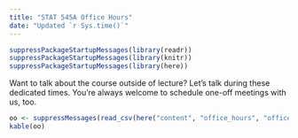 ```yaml
---
title: "STAT 545A Office Hours"
date: "Updated `r Sys.time()`"
---
```


```r
suppressPackageStartupMessages(library(readr))
suppressPackageStartupMessages(library(knitr))
suppressPackageStartupMessages(library(here))
```

Want to talk about the course outside of lecture? Let's talk during these dedicated times. You're always welcome to schedule one-off meetings with us, too.


```r
oo <- suppressMessages(read_csv(here("content", "office_hours", "officehours-545a.csv")))
kable(oo)
```